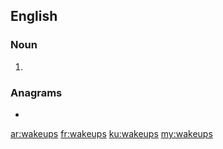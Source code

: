 ==English==

===Noun===
{{head|en|noun plural form}}

# {{plural of|wakeup|lang=en}}

===Anagrams===
* {{l|en|wakes up}}

[[ar:wakeups]]
[[fr:wakeups]]
[[ku:wakeups]]
[[my:wakeups]]